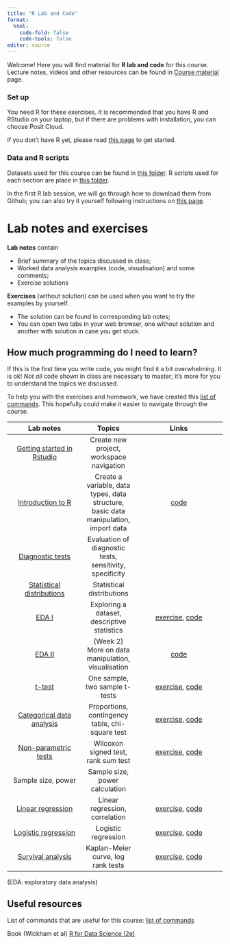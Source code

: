 ```yaml
---
title: "R Lab and Code"
format: 
  html:
    code-fold: false
    code-tools: false
editor: source
---
```


Welcome! Here you will find material for **R lab and code** for this course. Lecture notes, videos and other resources can be found in [Course material](https://ocbe-uio.github.io/teaching_mf9130e/course_material/course_material_overview.html) page.

### Set up 

You need R for these exercises. It is recommended that you have R and RStudio on your laptop, but if there are problems with installation, you can choose Posit Cloud. 

If you don't have R yet, please read [this page](https://ocbe-uio.github.io/teaching_mf9130e/get_started/get_started.html) to get started.

### Data and R scripts

Datasets used for this course can be found in [this folder](https://github.com/ocbe-uio/teaching_mf9130e/tree/main/lab/data). R scripts used for each section are place in [this folder](https://github.com/ocbe-uio/teaching_mf9130e/tree/main/lab/code). 

In the first R lab session, we will go through how to download them from Github; you can also try it yourself following instructions on [this page](https://ocbe-uio.github.io/teaching_mf9130e/get_started/get_started.html).



# Lab notes and exercises

**Lab notes** contain 

* Brief summary of the topics discussed in class;
* Worked data analysis examples (code, visualisation) and some comments;
* Exercise solutions


**Exercises** (without solution) can be used when you want to try the examples by yourself. 

* The solution can be found in corresponding lab notes;
* You can open two tabs in your web browser, one without solution and another with solution in case you get stuck.



::: {.callout-tip}

# How much programming do I need to learn?

If this is the first time you write code, you might find it a bit overwhelming. It is ok! *Not all* code shown in class are necessary to master; it's more for you to understand the topics we discussed. 

To help you with the exercises and homework, we have created this [list of commands](list_of_commands.qmd). This hopefully could make it easier to navigate through the course. 
:::





| Lab notes   |  Topics             | Links |
|:---------------:|:----------:|:------------------:|
| [Getting started in Rstudio](lab_intro_rstudio.qmd) | Create new project, workspace navigation  |  |
| [Introduction to R](lab_intro_r.qmd) | Create a variable, data types, data structure, basic data manipulation, import data  | [code](https://github.com/ocbe-uio/teaching_mf9130e/blob/main/lab/code/1_intro_r.R) |
| [Diagnostic tests](lab_diagnostic_tests.qmd) | Evaluation of diagnostic tests, sensitivity, specificity  |  |
| [Statistical distributions](lab_distributions.qmd) | Statistical distributions  |  |
| [EDA I](lab_eda_part1.qmd) | Exploring a dataset, descriptive statistics | [exercise](ex_eda_part1.qmd), [code](https://github.com/ocbe-uio/teaching_mf9130e/blob/main/lab/code/2_eda_part1.R) |
| [EDA II](lab_eda_part2.qmd) | (Week 2) More on data manipulation, visualisation|[code](https://github.com/ocbe-uio/teaching_mf9130e/blob/main/lab/code/5_eda_part2.R)  |
| [t-test](lab_ttest.qmd)| One sample, two sample t-tests | [exercise](ex_ttest.qmd), [code](https://github.com/ocbe-uio/teaching_mf9130e/blob/main/lab/code/3_ttest.R) |
| [Categorical data analysis](lab_categorical.qmd)| Proportions, contingency table, chi-square test | [exercise](ex_categorical.qmd), [code](https://github.com/ocbe-uio/teaching_mf9130e/blob/main/lab/code/4_categorical.R)|
| [Non-parametric tests](lab_nonpara.qmd) |Wilcoxon signed test, rank sum test | [exercise](ex_nonpara.qmd), [code](https://github.com/ocbe-uio/teaching_mf9130e/blob/main/lab/code/6_nonpara.R) |
| Sample size, power| Sample size, power calculation | |
| [Linear regression](lab_linearreg.qmd)| Linear regression, correlation | [exercise](ex_linearreg.qmd), [code](https://github.com/ocbe-uio/teaching_mf9130e/blob/main/lab/code/8_linearreg.R)|
| [Logistic regression](lab_logistic_reg.qmd)| Logistic regression |[exercise](ex_logisticreg.qmd), [code](https://github.com/ocbe-uio/teaching_mf9130e/blob/main/lab/code/9_logisticreg.R) |
| [Survival analysis](lab_survival.qmd)|Kaplan-Meier curve, log rank tests | [exercise](ex_survival.qmd), [code](https://github.com/ocbe-uio/teaching_mf9130e/blob/main/lab/code/10_survival.R)| 

(EDA: exploratory data analysis)

## Useful resources 

List of commands that are useful for this course: [list of commands](list_of_commands.qmd)

Book (Wickham et al) [R for Data Science (2e)](https://r4ds.hadley.nz)


